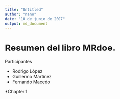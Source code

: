 ```yaml
---
title: "Untitled"
author: "nano"
date: "10 de junio de 2017"
output: md_document
---
```


# Resumen del libro MRdoe. 

Participantes

+ Rodrigo López
+ Guillermo Martínez
+ Fernando Macedo

*Chapter 1